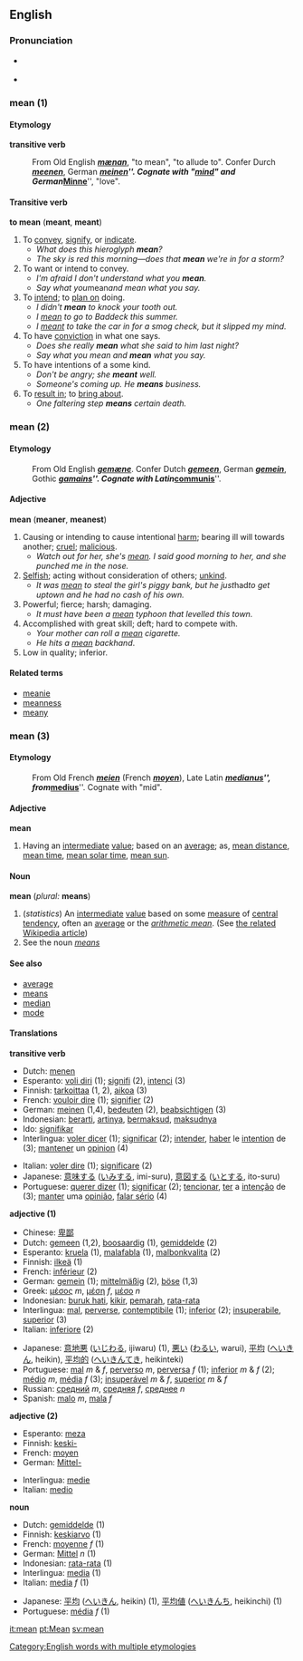 ==English==
=== Pronunciation ===
*{{IPAlink}} {{IPA|/miːn/}}
*{{AHD|/mēn/}}

=== mean (1) ===
==== Etymology ====
''' transitive verb'''
:From Old English '''''[[mænan]]''''', "to mean", "to allude to". Confer Durch '''''[[meenen]]''''', German '''''[[meinen]]'''''. Cognate with "[[mind]]" and German '''''[[Minne]]''''', "love".

==== Transitive verb ====
'''to mean''' ('''meant''', '''meant''')
# To [[convey]], [[signify]], or [[indicate]].
#* ''What does this hieroglyph '''mean'''?'' 
#* ''The sky is red this morning&mdash;does that '''mean''' we're in for a storm?''
# To want or intend to convey.
#* ''I'm afraid I don't understand what you '''mean'''.''
#* ''Say what you ''mean'' and mean what you say.''
# To [[intend]]; to [[plan on]] doing.
#* ''I didn't '''mean''' to knock your tooth out.''
#* ''I [[mean]] to go to Baddeck this summer.''
#* ''I [[meant]] to take the car in for a smog check, but it slipped my mind.''
# To have [[conviction]] in what one says.
#* ''Does she really '''mean''' what she said to him last night?''
#* ''Say what you mean and '''mean''' what you say.''
# To have intentions of a some kind.
#* ''Don't be angry; she '''meant''' well.''
#* ''Someone's coming up.  He '''means''' business.''
# To [[result in]]; to [[bring about]].
#* ''One faltering step '''means''' certain death.''


=== mean (2) ===
==== Etymology ====
:From Old English '''''[[gemæne]]'''''. Confer Dutch '''''[[gemeen]]''''', German '''''[[gemein]]''''', Gothic '''''[[gamains]]'''''. Cognate with Latin '''''[[communis]]'''''.

==== Adjective ====
'''mean''' ('''meaner''', '''meanest''')

# Causing or intending to cause intentional [[harm]]; bearing ill will towards another; [[cruel]]; [[malicious]].
#* ''Watch out for her, she's [[mean]].  I said good morning to her, and she punched me in the nose.''
# [[Selfish]]; acting without consideration of others; [[unkind]].
#* ''It was [[mean]] to steal the girl's piggy bank, but he just ''had'' to get uptown and he had no cash of his own.''
# Powerful; fierce; harsh; damaging.
#* ''It must have been a [[mean]] typhoon that levelled this town.''
# Accomplished with great skill; deft; hard to compete with.
#* ''Your mother can roll a [[mean]] cigarette.''
#* ''He hits a [[mean]] backhand''.
# Low in quality; inferior.

====Related terms====
*[[meanie]]
*[[meanness]]
*[[meany]]

=== mean (3) ===
==== Etymology ====
:From Old French '''''[[meien]]''''' (French '''''[[moyen]]'''''), Late Latin '''''[[medianus]]''''', from '''''[[medius]]'''''. Cognate with "mid".

==== Adjective ====
'''mean'''
# Having an [[intermediate]] [[value]]; based on an [[average]]; as, [[mean distance]], [[mean time]], [[mean solar time]], [[mean sun]].

==== Noun ====
'''mean''' (''plural:'' '''means''')
#(''statistics'') An [[intermediate]] [[value]] based on some [[measure]] of [[central tendency]], often an [[average]] or the ''[[arithmetic mean]]''. (See [[w:mean|the related Wikipedia article]])
#See the noun ''[[means]]''

==== See also ====
*[[average]]
*[[means]]
*[[median]]
*[[mode]]

==== Translations ====
'''transitive verb'''
{{top}}
*Dutch: [[menen]]
*Esperanto: [[voli diri]] (1); [[signifi]] (2), [[intenci]] (3)
*Finnish: [[tarkoittaa]] (1, 2), [[aikoa]] (3)
*French: [[vouloir dire]] (1); [[signifier]] (2)
*German: [[meinen]] (1,4), [[bedeuten]] (2), [[beabsichtigen]] (3)
*Indonesian: [[arti|berarti]], [[arti|artinya]], [[maksud|bermaksud]], [[maksud|maksudnya]]
*Ido: [[signifikar]]
*Interlingua: [[voler dicer]] (1); [[significar]] (2); [[intender]], [[haber]] le [[intention]] de (3); [[mantener]] un [[opinion]] (4)
{{mid}}
*Italian: [[voler dire]] (1); [[significare]] (2)
*Japanese: [[意味]]する ([[いみ]]する, imi-suru), [[意図]]する ([[いと]]する, ito-suru)
*Portuguese: [[querer dizer]] (1); [[significar]] (2); [[tencionar]], [[ter]] a [[intenção]] de (3); [[manter]] uma [[opinião]], [[falar sério]] (4)
{{bottom}}

'''adjective (1)'''
{{top}}
*Chinese: [[卑鄙]]
*Dutch: [[gemeen]] (1,2), [[boosaardig]] (1), [[gemiddelde]] (2)
*Esperanto: [[kruela]] (1), [[malafabla]] (1), [[malbonkvalita]] (2)
*Finnish: [[ilkeä]] (1)
*French: [[inférieur]] (2)
*German: [[gemein]] (1); [[mittelmäßig]] (2), [[böse]] (1,3)
*Greek: [[μέσος]] ''m'', [[μέση]] ''f'', [[μέσο]] ''n''
*Indonesian: [[buruk hati]], [[kikir]], [[marah|pemarah]], [[rata-rata]]
*Interlingua: [[mal]], [[perverse]], [[contemptibile]] (1); [[inferior]] (2); [[insuperabile]], [[superior]] (3)
*Italian: [[inferiore]] (2)
{{mid}}
*Japanese: [[意地悪]] ([[いじわる]], ijiwaru) (1), [[悪い]] ([[わるい]], warui), [[平均]] ([[へいきん]], heikin), [[平均的]] ([[へいきんてき]], heikinteki)
*Portuguese: [[mal]] ''m'' & ''f'', [[perverso]] ''m'', [[perversa]] ''f'' (1); [[inferior]] ''m'' & ''f'' (2); [[médio]] ''m'', [[média]] ''f'' (3); [[insuperável]] ''m'' & ''f'', [[superior]] ''m'' & ''f''
*Russian: [[средний]] ''m'', [[средняя]] ''f'', [[среднее]] ''n''
*Spanish: [[malo]] ''m'', [[mala]] ''f''
{{bottom}}

'''adjective (2)'''
{{top}}
*Esperanto: [[meza]]
*Finnish: [[keski-]]
*French: [[moyen]]
*German: [[Mittel-]]
{{mid}}
*Interlingua: [[medie]]
*Italian: [[medio]]
{{bottom}}

'''noun'''
{{top}}
*Dutch: [[gemiddelde]] (1)
*Finnish: [[keskiarvo]] (1)
*French: [[moyenne]] ''f'' (1)
*German: [[Mittel]] ''n'' (1)
*Indonesian: [[rata-rata]] (1)
*Interlingua: [[media]] (1)
*Italian: [[media]] ''f'' (1)
{{mid}}
*Japanese: [[平均]]  ([[へいきん]], heikin) (1), [[平均値]]  ([[へいきんち]], heikinchi) (1)
*Portuguese: [[média]] ''f'' (1)
{{bottom}}


[[Category:English words with multiple etymologies]]

[[it:mean]]
[[pt:Mean]]
[[sv:mean]]